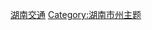 {{Catnav|頁面分類|...|依中国各省来作的分类|中国各省行政区划|湖南行政区划|湖南市州|湖南市州主题}}
{{Catnav|頁面分類|...|依中国各省来作的分类|中國各省交通|湖南交通}}

[[Category:湖南交通|]]
[[Category:湖南市州主题|Category:湖南市州主题]]